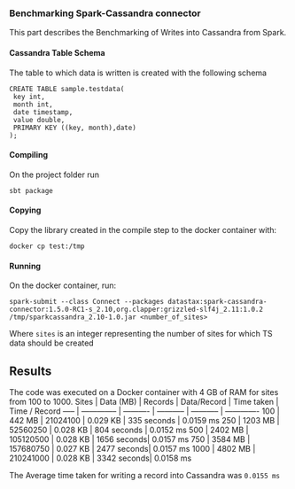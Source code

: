 ### Benchmarking Spark-Cassandra connector

This part describes the Benchmarking of Writes into Cassandra from Spark.

#### Cassandra Table Schema

The table to which data is written is created with the following schema
```
CREATE TABLE sample.testdata(
 key int,
 month int,
 date timestamp,
 value double,
 PRIMARY KEY ((key, month),date)
);
```

#### Compiling
On the project folder run
```
sbt package
```

#### Copying
Copy the library created in the compile step to the docker container with:
```
docker cp test:/tmp
```

#### Running
On the docker container, run:
```
spark-submit --class Connect --packages datastax:spark-cassandra-connector:1.5.0-RC1-s_2.10,org.clapper:grizzled-slf4j_2.11:1.0.2 /tmp/sparkcassandra_2.10-1.0.jar <number_of_sites>
```
Where `sites` is an integer representing the number of sites for which TS data should be created


## Results

The code was executed on a Docker container with 4 GB of RAM for sites from 100 to 1000.
Sites | Data (MB)      | Records    | Data/Record | Time taken  | Time / Record
----- | -------------- | ---------- | ----------- | ----------- | -------------
100   | 442 MB         | 21024100   | 0.029 KB    | 335 seconds | 0.0159 ms
250   | 1203 MB        | 52560250   | 0.028 KB    | 804 seconds | 0.0152 ms
500   | 2402 MB        | 105120500  | 0.028 KB    | 1656 seconds| 0.0157 ms
750   | 3584 MB        | 157680750  | 0.027 KB    | 2477 seconds| 0.0157 ms
1000  | 4802 MB        | 210241000  | 0.028 KB    | 3342 seconds| 0.0158 ms

The Average time taken for writing a record into Cassandra was ```0.0155 ms```
